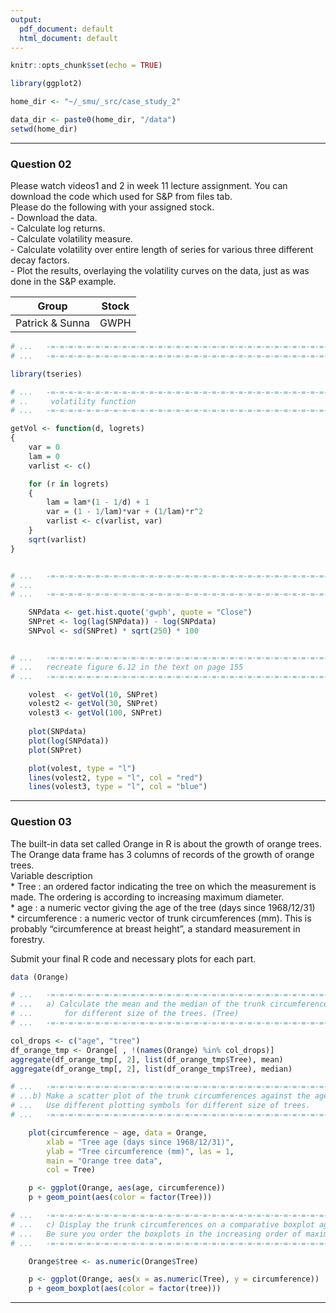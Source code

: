 ```yaml
---
output:
  pdf_document: default
  html_document: default
---
```



```r

knitr::opts_chunk$set(echo = TRUE)

library(ggplot2)

home_dir <- "~/_smu/_src/case_study_2"

data_dir <- paste0(home_dir, "/data")
setwd(home_dir)

```


***  
### __Question 02__  
Please watch videos1 and 2 in week 11 lecture assignment. You can download the code which
used for S&P from files tab.  
Please do the following with your assigned stock.  
- Download the data.  
- Calculate log returns.  
- Calculate volatility measure.  
- Calculate volatility over entire length of series for various three different decay factors.  
- Plot the results, overlaying the volatility curves on the data, just as was done in the S&P
example.  

 Group           | Stock 
---------------- | ------------- 
Patrick & Sunna  | GWPH        

```r

# ...	-=-=-=-=-=-=-=-=-=-=-=-=-=-=-=-=-=-=-=-=-=-=-=-=-=-=-=-=-=-=-=-=-=-=-=-=-
# ...	-=-=-=-=-=-=-=-=-=-=-=-=-=-=-=-=-=-=-=-=-=-=-=-=-=-=-=-=-=-=-=-=-=-=-=-=-

library(tseries)

# ...	-=-=-=-=-=-=-=-=-=-=-=-=-=-=-=-=-=-=-=-=-=-=-=-=-=-=-=-=-=-=-=-=-=-=-=-=-
# ..	 volatility function
# ...	-=-=-=-=-=-=-=-=-=-=-=-=-=-=-=-=-=-=-=-=-=-=-=-=-=-=-=-=-=-=-=-=-=-=-=-=-

getVol <- function(d, logrets)
{
	var = 0
	lam = 0
	varlist <- c()

	for (r in logrets)
	{
		lam = lam*(1 - 1/d) + 1
		var = (1 - 1/lam)*var + (1/lam)*r^2
		varlist <- c(varlist, var)
	}
	sqrt(varlist)
}


# ...	-=-=-=-=-=-=-=-=-=-=-=-=-=-=-=-=-=-=-=-=-=-=-=-=-=-=-=-=-=-=-=-=-=-=-=-=-
# ...	
# ...	-=-=-=-=-=-=-=-=-=-=-=-=-=-=-=-=-=-=-=-=-=-=-=-=-=-=-=-=-=-=-=-=-=-=-=-=-

	SNPdata <- get.hist.quote('gwph', quote = "Close")
	SNPret <- log(lag(SNPdata)) - log(SNPdata)
	SNPvol <- sd(SNPret) * sqrt(250) * 100


# ...	-=-=-=-=-=-=-=-=-=-=-=-=-=-=-=-=-=-=-=-=-=-=-=-=-=-=-=-=-=-=-=-=-=-=-=-=-
# ...	recreate figure 6.12 in the text on page 155
# ...	-=-=-=-=-=-=-=-=-=-=-=-=-=-=-=-=-=-=-=-=-=-=-=-=-=-=-=-=-=-=-=-=-=-=-=-=-

	volest  <- getVol(10, SNPret)
	volest2 <- getVol(30, SNPret)
	volest3 <- getVol(100, SNPret)
	
	plot(SNPdata)
	plot(log(SNPdata))
	plot(SNPret)

	plot(volest, type = "l")
	lines(volest2, type = "l", col = "red")
	lines(volest3, type = "l", col = "blue")


```

***  
### __Question 03__  

The built-in data set called Orange in R is about the growth of orange trees. The Orange data
frame has 3 columns of records of the growth of orange trees.  
Variable description  
* Tree : an ordered factor indicating the tree on which the measurement is made. The ordering
is according to increasing maximum diameter.  
* age : a numeric vector giving the age of the tree (days since 1968/12/31)  
* circumference : a numeric vector of trunk circumferences (mm). This is probably
“circumference at breast height”, a standard measurement in forestry.  
	
Submit your final R code and necessary plots for each part.


```r

data (Orange)

# ...	-=-=-=-=-=-=-=-=-=-=-=-=-=-=-=-=-=-=-=-=-=-=-=-=-=-=-=-=-=-=-=-=-=-=-=-=-
# ...	a) Calculate the mean and the median of the trunk circumferences
# ...		for different size of the trees. (Tree)  
# ...	-=-=-=-=-=-=-=-=-=-=-=-=-=-=-=-=-=-=-=-=-=-=-=-=-=-=-=-=-=-=-=-=-=-=-=-=-

col_drops <- c("age", "tree")
df_orange_tmp <- Orange[ , !(names(Orange) %in% col_drops)]
aggregate(df_orange_tmp[, 2], list(df_orange_tmp$Tree), mean)
aggregate(df_orange_tmp[, 2], list(df_orange_tmp$Tree), median)

# ...	-=-=-=-=-=-=-=-=-=-=-=-=-=-=-=-=-=-=-=-=-=-=-=-=-=-=-=-=-=-=-=-=-=-=-=-=-
# ...b) Make a scatter plot of the trunk circumferences against the age of the tree.
# ...	Use different plotting symbols for different size of trees.  
# ...	-=-=-=-=-=-=-=-=-=-=-=-=-=-=-=-=-=-=-=-=-=-=-=-=-=-=-=-=-=-=-=-=-=-=-=-=-

	plot(circumference ~ age, data = Orange,
		xlab = "Tree age (days since 1968/12/31)",
		ylab = "Tree circumference (mm)", las = 1,
		main = "Orange tree data",
		col = Tree)

	p <- ggplot(Orange, aes(age, circumference))
	p + geom_point(aes(color = factor(Tree)))

# ...	-=-=-=-=-=-=-=-=-=-=-=-=-=-=-=-=-=-=-=-=-=-=-=-=-=-=-=-=-=-=-=-=-=-=-=-=-
# ...	c) Display the trunk circumferences on a comparative boxplot against tree.
# ...	Be sure you order the boxplots in the increasing order of maximum diameter.  
# ...	-=-=-=-=-=-=-=-=-=-=-=-=-=-=-=-=-=-=-=-=-=-=-=-=-=-=-=-=-=-=-=-=-=-=-=-=-

	Orange$tree <- as.numeric(Orange$Tree)

	p <- ggplot(Orange, aes(x = as.numeric(Tree), y = circumference))
	p + geom_boxplot(aes(color = factor(tree)))

```

***  
